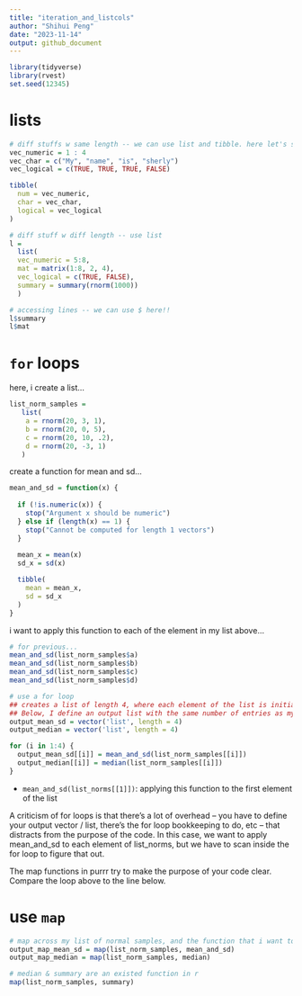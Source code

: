 ```yaml
---
title: "iteration_and_listcols"
author: "Shihui Peng"
date: "2023-11-14"
output: github_document
---
```

```r
library(tidyverse)
library(rvest)
set.seed(12345)
```

# lists

```r
# diff stuffs w same length -- we can use list and tibble. here let's see tibble example:
vec_numeric = 1 : 4
vec_char = c("My", "name", "is", "sherly")
vec_logical = c(TRUE, TRUE, TRUE, FALSE)

tibble(
  num = vec_numeric,
  char = vec_char,
  logical = vec_logical
)

# diff stuff w diff length -- use list
l = 
  list(
  vec_numeric = 5:8,
  mat = matrix(1:8, 2, 4),
  vec_logical = c(TRUE, FALSE),
  summary = summary(rnorm(1000))
  )

# accessing lines -- we can use $ here!!
l$summary
l$mat
```

# `for` loops

here, i create a list...
```r
list_norm_samples = 
   list(
    a = rnorm(20, 3, 1),
    b = rnorm(20, 0, 5),
    c = rnorm(20, 10, .2),
    d = rnorm(20, -3, 1)
   )
```
create a function for mean and sd...
```r
mean_and_sd = function(x) {
  
  if (!is.numeric(x)) {
    stop("Argument x should be numeric")
  } else if (length(x) == 1) {
    stop("Cannot be computed for length 1 vectors")
  }
  
  mean_x = mean(x)
  sd_x = sd(x)

  tibble(
    mean = mean_x, 
    sd = sd_x
  )
}
```
i want to apply this function to each of the element in my list above...
```r
# for previous...
mean_and_sd(list_norm_samples$a)
mean_and_sd(list_norm_samples$b)
mean_and_sd(list_norm_samples$c)
mean_and_sd(list_norm_samples$d)

# use a for loop
## creates a list of length 4, where each element of the list is initialized as NULL. This is a way to pre-allocate a list of a specific length.
## Below, I define an output list with the same number of entries as my target dataframe; a sequence to iterate over; and a for loop body that applies the mean_and_sd function for each sequence element and saves the result.
output_mean_sd = vector('list', length = 4)
output_median = vector('list', length = 4)

for (i in 1:4) {
  output_mean_sd[[i]] = mean_and_sd(list_norm_samples[[i]])
  output_median[[i]] = median(list_norm_samples[[i]])
}
```
* `mean_and_sd(list_norms[[1]])`: applying this function to the first element of the list

A criticism of for loops is that there’s a lot of overhead – you have to define your output vector / list, there’s the for loop bookkeeping to do, etc – that distracts from the purpose of the code. In this case, we want to apply mean_and_sd to each element of list_norms, but we have to scan inside the for loop to figure that out.

The map functions in purrr try to make the purpose of your code clear. Compare the loop above to the line below.

# use `map`

```r
# map across my list of normal samples, and the function that i want to apply is mean_and_sd
output_map_mean_sd = map(list_norm_samples, mean_and_sd)
output_map_median = map(list_norm_samples, median)

# median & summary are an existed function in r
map(list_norm_samples, summary)
```

